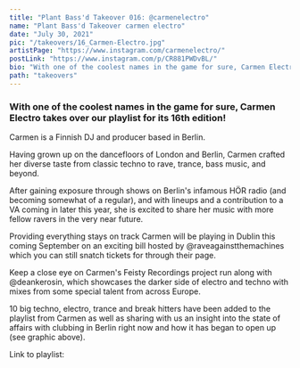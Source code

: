 ---
title: "Plant Bass'd Takeover 016: @carmenelectro"
name: "Plant Bass'd Takeover carmen electro"
date: "July 30, 2021"
pic: "/takeovers/16_Carmen-Electro.jpg"
artistPage: "https://www.instagram.com/carmenelectro/"
postLink: "https://www.instagram.com/p/CR881PWDvBL/"
bio: "With one of the coolest names in the game for sure, Carmen Electro takes over our playlist for its 16th edition!"
path: "takeovers"
---

### With one of the coolest names in the game for sure, Carmen Electro takes over our playlist for its 16th edition!

Carmen is a Finnish DJ and producer based in Berlin.

Having grown up on the dancefloors of London and Berlin, Carmen crafted her diverse taste from classic techno to rave, trance, bass music, and beyond.

After gaining exposure through shows on Berlin's infamous HÖR radio (and becoming somewhat of a regular), and with lineups and a contribution to a VA coming in later this year, she is excited to share her music with more fellow ravers in the very near future.

Providing everything stays on track Carmen will be playing in Dublin this coming September on an exciting bill hosted by @raveagainstthemachines which you can still snatch tickets for through their page.

Keep a close eye on Carmen's Feisty Recordings project run along with @deankerosin, which showcases the darker side of electro and techno with mixes from some special talent from across Europe.

10 big techno, electro, trance and break hitters have been added to the playlist from Carmen as well as sharing with us an insight into the state of affairs with clubbing in Berlin right now and how it has began to open up (see graphic above).

Link to playlist: <HoverLink url="open.spotify.com/playlist/5skAgzUfGmZLwrOPNLnGVf" name="Plant Bass'd Picks." external inline />
